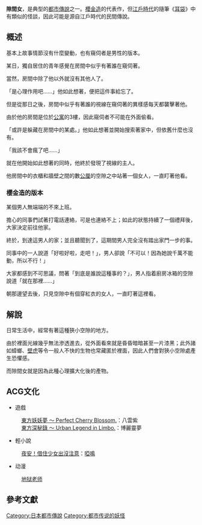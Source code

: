 {{unreferenced|time=2010-07-01T06:07:23+00:00}}
{{japanese|japanese=隙間女|kana=すきまおんな|romaji=Sukimaonna}}
'''隙間女'''，是典型的[[都市傳說|都市傳說]]之一。[[櫻金造|櫻金造]]的代表作，但[[江戶時代|江戶時代]]的隨筆《[[耳袋|耳袋]]》中有類似的怪談，因此可能是源自江戶時代的民間傳說。

== 概述 ==
基本上故事情節沒有什麼變動，也有窺伺者是男性的版本。

某日，獨自居住的青年感覺在房間中似乎有著誰在窺伺著。

當然，房間中除了他以外就沒有其他人了。

「是心理作用吧……」他如此想著，便把這件事給忘了。

但是從那日之後，房間中似乎有著誰的視線在窺伺著的異樣感每天都襲擊著他。

由於他的房間是位於[[公寓|公寓]]的3樓，因此窺伺者不可能在外面偷看。

「或許是躲藏在房間中的某處。」他如此想著並開始搜索著家中，但依舊什麼也沒有。

「我該不會瘋了吧……」

就在他開始如此想著的同時，他終於發現了視線的主人。

他房間中的衣櫃和牆壁之間的數[[公厘|公厘]]的空隙之中站著一個女人，一直盯著他看。

=== 櫻金造的版本 ===

某個男人無端端的不來上班。

擔心的同事們試著打電話連絡，可是也連絡不上；如此的狀態持續了一個禮拜後，大家決定前往他家。

終於，到達這男人的家；並且聽聞到了，這期間男人完全沒有踏出家門一步的事。

同事中的一人說道「好啦好啦，走吧！」，男人卻說「不可以！因為她說千萬不能動，所以不行！」

大家都感到不可思議，問著「到底是誰說這種事的？」，男人指着廚房冰箱的空隙說道「就在那裡……」

朝那邊望去後，只見空隙中有個穿紅衣的女人，一直盯著這裡看。

== 解說 ==
日常生活中，經常有著這種狹小空隙的地方。

由於裡面光線幾乎無法滲透進去，從外面看來就是昏昏暗暗甚至一片漆黑；此外諸如蟑螂、[[壁虎|壁虎]]等令一般人不快的生物也常藏匿於裡面，因此人們會對狹小空隙處產生恐懼感。

而隙間女就是因為此種心理擴大化後的產物。

== ACG文化 ==

*遊戲
:[[東方妖妖夢_～_Perfect_Cherry_Blossom.#八雲_紫|東方妖妖夢 ～ Perfect Cherry Blossom.]]：八雲紫
:[[東方深秘錄_～_Urban_Legend_in_Limbo.|東方深秘錄 ～ Urban Legend in Limbo.]]：博麗靈夢

*輕小說
: [[夜安！借住少女出沒注意|夜安！借住少女出沒注意]]：[[啞鳴|啞鳴]]
*动漫
: [[地狱老师|地狱老师]]
== 參考文獻 ==
{{Reflist}}

{{社會小作品}}
[[Category:日本都市傳說|Category:日本都市傳說]]
[[Category:都市传说的妖怪|Category:都市传说的妖怪]]